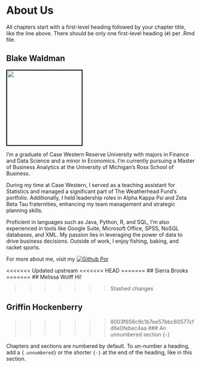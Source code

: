 # About Us

All chapters start with a first-level heading followed by your chapter title, like the line above. There should be only one first-level heading (`#`) per .Rmd file.

## Blake Waldman

<left>
<img src="Headshots/Blake_Picture.png" width="200" style="border:2px solid black;">
</left>

I'm a graduate of Case Western Reserve University with majors in Finance and Data Science and a minor in Economics. I'm currently pursuing a Master of Business Analytics at the University of Michigan's Ross School of Business.

During my time at Case Western, I served as a teaching assistant for Statistics and managed a significant part of The Weatherhead Fund's portfolio. Additionally, I held leadership roles in Alpha Kappa Psi and Zeta Beta Tau fraternities, enhancing my team management and strategic planning skills.

Proficient in languages such as Java, Python, R, and SQL, I'm also experienced in tools like Google Suite, Microsoft Office, SPSS, NoSQL databases, and XML. My passion lies in leveraging the power of data to drive business decisions. Outside of work, I enjoy fishing, baking, and racket sports.

For more about me, visit my [![Github Por](https://img.shields.io/badge/Github-333.svg?style=plastic&logo=Github&logoColor=white)](https://github.com/blakewaldman/) 

<<<<<<< Updated upstream
<<<<<<< HEAD
=======
## Sierra Brooks 
=======
## Melissa Wolff
Hi!

>>>>>>> Stashed changes

## Griffin Hockenberry
>>>>>>> 8003f656c9c1b7ee57bbc60577cfd6e0febec4aa
### An unnumbered section {-}

Chapters and sections are numbered by default. To un-number a heading, add a `{.unnumbered}` or the shorter `{-}` at the end of the heading, like in this section.
